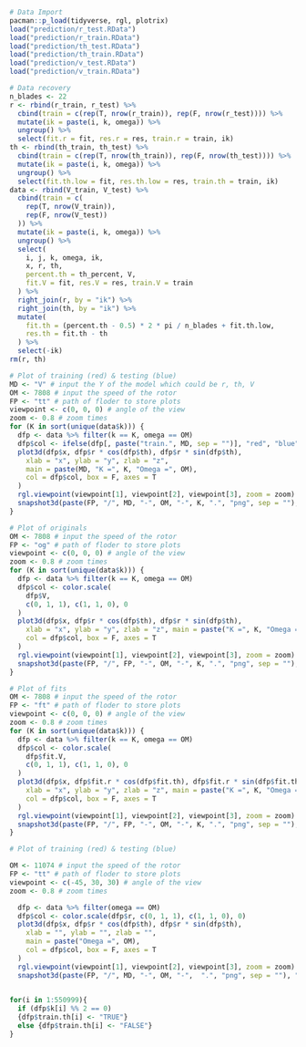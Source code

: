 ```{r}
# Data Import
pacman::p_load(tidyverse, rgl, plotrix)
load("prediction/r_test.RData")
load("prediction/r_train.RData")
load("prediction/th_test.RData")
load("prediction/th_train.RData")
load("prediction/v_test.RData")
load("prediction/v_train.RData")
```
```{r}
# Data recovery
n_blades <- 22
r <- rbind(r_train, r_test) %>%
  cbind(train = c(rep(T, nrow(r_train)), rep(F, nrow(r_test)))) %>%
  mutate(ik = paste(i, k, omega)) %>%
  ungroup() %>%
  select(fit.r = fit, res.r = res, train.r = train, ik)
th <- rbind(th_train, th_test) %>%
  cbind(train = c(rep(T, nrow(th_train)), rep(F, nrow(th_test)))) %>%
  mutate(ik = paste(i, k, omega)) %>%
  ungroup() %>%
  select(fit.th.low = fit, res.th.low = res, train.th = train, ik)
data <- rbind(V_train, V_test) %>%
  cbind(train = c(
    rep(T, nrow(V_train)),
    rep(F, nrow(V_test))
  )) %>%
  mutate(ik = paste(i, k, omega)) %>%
  ungroup() %>%
  select(
    i, j, k, omega, ik,
    x, r, th,
    percent.th = th_percent, V,
    fit.V = fit, res.V = res, train.V = train
  ) %>%
  right_join(r, by = "ik") %>%
  right_join(th, by = "ik") %>%
  mutate(
    fit.th = (percent.th - 0.5) * 2 * pi / n_blades + fit.th.low,
    res.th = fit.th - th
  ) %>%
  select(-ik)
rm(r, th)
```







```{r warning=FALSE}
# Plot of training (red) & testing (blue)
MD <- "V" # input the Y of the model which could be r, th, V
OM <- 7808 # input the speed of the rotor
FP <- "tt" # path of floder to store plots
viewpoint <- c(0, 0, 0) # angle of the view
zoom <- 0.8 # zoom times
for (K in sort(unique(data$k))) {
  dfp <- data %>% filter(k == K, omega == OM)
  dfp$col <- ifelse(dfp[, paste("train.", MD, sep = "")], "red", "blue")
  plot3d(dfp$x, dfp$r * cos(dfp$th), dfp$r * sin(dfp$th),
    xlab = "x", ylab = "y", zlab = "z",
    main = paste(MD, "K =", K, "Omega =", OM),
    col = dfp$col, box = F, axes = T
  )
  rgl.viewpoint(viewpoint[1], viewpoint[2], viewpoint[3], zoom = zoom)
  snapshot3d(paste(FP, "/", MD, "-", OM, "-", K, ".", "png", sep = ""), "png")
}
```




```{r warning=FALSE}
# Plot of originals
OM <- 7808 # input the speed of the rotor
FP <- "og" # path of floder to store plots
viewpoint <- c(0, 0, 0) # angle of the view
zoom <- 0.8 # zoom times
for (K in sort(unique(data$k))) {
  dfp <- data %>% filter(k == K, omega == OM)
  dfp$col <- color.scale(
    dfp$V,
    c(0, 1, 1), c(1, 1, 0), 0
  )
  plot3d(dfp$x, dfp$r * cos(dfp$th), dfp$r * sin(dfp$th),
    xlab = "x", ylab = "y", zlab = "z", main = paste("K =", K, "Omega =", OM),
    col = dfp$col, box = F, axes = T
  )
  rgl.viewpoint(viewpoint[1], viewpoint[2], viewpoint[3], zoom = zoom)
  snapshot3d(paste(FP, "/", FP, "-", OM, "-", K, ".", "png", sep = ""), "png")
}
```
```{r warning=FALSE}
# Plot of fits
OM <- 7808 # input the speed of the rotor
FP <- "ft" # path of floder to store plots
viewpoint <- c(0, 0, 0) # angle of the view
zoom <- 0.8 # zoom times
for (K in sort(unique(data$k))) {
  dfp <- data %>% filter(k == K, omega == OM)
  dfp$col <- color.scale(
    dfp$fit.V,
    c(0, 1, 1), c(1, 1, 0), 0
  )
  plot3d(dfp$x, dfp$fit.r * cos(dfp$fit.th), dfp$fit.r * sin(dfp$fit.th),
    xlab = "x", ylab = "y", zlab = "z", main = paste("K =", K, "Omega =", OM),
    col = dfp$col, box = F, axes = T
  )
  rgl.viewpoint(viewpoint[1], viewpoint[2], viewpoint[3], zoom = zoom)
  snapshot3d(paste(FP, "/", FP, "-", OM, "-", K, ".", "png", sep = ""), "png")
}
```


```{r}
# Plot of training (red) & testing (blue)

OM <- 11074 # input the speed of the rotor
FP <- "tt" # path of floder to store plots
viewpoint <- c(-45, 30, 30) # angle of the view
zoom <- 0.8 # zoom times

  dfp <- data %>% filter(omega == OM)
  dfp$col <- color.scale(dfp$r, c(0, 1, 1), c(1, 1, 0), 0)
  plot3d(dfp$x, dfp$r * cos(dfp$th), dfp$r * sin(dfp$th),
    xlab = "", ylab = "", zlab = "",
    main = paste("Omega =", OM),
    col = dfp$col, box = F, axes = T
  )
  rgl.viewpoint(viewpoint[1], viewpoint[2], viewpoint[3], zoom = zoom)
  snapshot3d(paste(FP, "/", MD, "-", OM, "-",  ".", "png", sep = ""), "png")

  
for(i in 1:550999){
  if (dfp$k[i] %% 2 == 0)
  {dfp$train.th[i] <- "TRUE"}
  else {dfp$train.th[i] <- "FALSE"}
}
  

  
```

